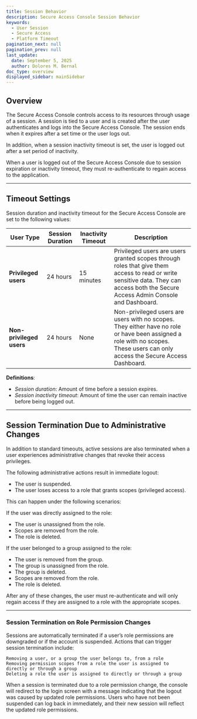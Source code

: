 ```yaml
---
title: Session Behavior
description: Secure Access Console Session Behavior
keywords:
  - User Session
  - Secure Access
  - Platform Timeout
pagination_next: null
pagination_prev: null
last_update:
  date: September 5, 2025
  author: Dolores M. Bernal
doc_type: overview
displayed_sidebar: mainSidebar
---
```


## Overview

The Secure Access Console controls access to its resources through usage of a session. A session is tied to a user and is created after the user authenticates and logs into the Secure Access Console. The session ends when it expires after a set time or the user logs out.  

In addition, when a session inactivity timeout is set, the user is logged out after a set period of inactivity.  

When a user is logged out of the Secure Access Console due to session expiration or inactivity timeout, they must re-authenticate to regain access to the application.  

---

## Timeout Settings

Session duration and inactivity timeout for the Secure Access Console are set to the following values:

| User Type              | Session Duration | Inactivity Timeout | Description                                                                 |
|-------------------------|------------------|--------------------|-----------------------------------------------------------------------------|
| **Privileged users**    | 24 hours         | 15 minutes         | Privileged users are users granted scopes through roles that give them access to read or write sensitive data. They can access both the Secure Access Admin Console and Dashboard. |
| **Non-privileged users**| 24 hours         | None               | Non-privileged users are users with no scopes. They either have no role or have been assigned a role with no scopes. These users can only access the Secure Access Dashboard. |

**Definitions**:  
- *Session duration*: Amount of time before a session expires.  
- *Session inactivity timeout*: Amount of time the user can remain inactive before being logged out.  

---

## Session Termination Due to Administrative Changes

In addition to standard timeouts, active sessions are also terminated when a user experiences administrative changes that revoke their access privileges.  

The following administrative actions result in immediate logout:  
- The user is suspended.  
- The user loses access to a role that grants scopes (privileged access).  

This can happen under the following scenarios:

If the user was directly assigned to the role:  
- The user is unassigned from the role.  
- Scopes are removed from the role.  
- The role is deleted.  

If the user belonged to a group assigned to the role:  
- The user is removed from the group.  
- The group is unassigned from the role.  
- The group is deleted.  
- Scopes are removed from the role.  
- The role is deleted.  

After any of these changes, the user must re-authenticate and will only regain access if they are assigned to a role with the appropriate scopes.    

---

### Session Termination on Role Permission Changes

Sessions are automatically terminated if a user’s role permissions are downgraded or if the account is suspended. Actions that can trigger session termination include:

    Removing a user, or a group the user belongs to, from a role
    Removing permission scopes from a role the user is assigned to directly or through a group
    Deleting a role the user is assigned to directly or through a group


When a session is terminated due to a role permission change, the console will redirect to the login screen with a message indicating that the logout was caused by updated role permissions. Users who have not been suspended can log back in immediately, and their new session will reflect the updated role permissions.

<br/>
<br/>
<br/>


